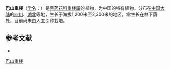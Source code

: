 {{Speciesbox
| name = 巴山重楼
| status = 
| status_system = 
| image = 
| genus = Paris
| species = bashanensis
| authority = Wang et Tang
}}

'''巴山重楼'''（[[学名|学名]]：{{lang|la|''Paris bashanensis''}}）是[[黑药花科|黑药花科]][[重楼属|重楼属]]的植物，为中国的特有植物。分布在[[中国大陆|中国大陆]]的[[四川|四川]]、[[湖北|湖北]]等地，生长于海拔1,200米至2,300米的地区，常生长在林下荫处，目前尚未由人工引种栽培。

== 参考文献 ==
<div class="references-small">
* {{cite web| url =http://www.bioinfo.cn/db05/KmzwSpecies.php?action=view&id=22559| title =巴山重楼（新种）| work =《中国高等植物数据库全库》| publisher =中国科学院微生物研究所| author =昆明植物研究所| accessdate =2009-02-25| deadurl =yes| archiveurl =https://web.archive.org/web/20160305055353/http://www.bioinfo.cn/db05/KmzwSpecies.php?action=view&id=22559| archivedate =2016-03-05}}
</div>
{{Taxonbar|from=Q11058882}}

[[Category:重楼属|巴山重楼]]


{{植物小作品}}